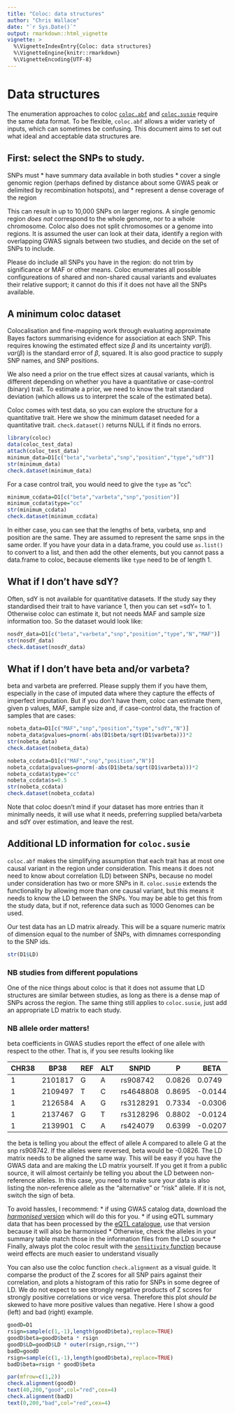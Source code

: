 ```yaml
---
title: "Coloc: data structures"
author: "Chris Wallace"
date: "`r Sys.Date()`"
output: rmarkdown::html_vignette
vignette: >
  %\VignetteIndexEntry{Coloc: data structures}
  %\VignetteEngine{knitr::rmarkdown}
  %\VignetteEncoding{UTF-8}
---
```


# Data structures

  The enumeration approaches to coloc [`coloc.abf`](a03_enumeration.Rmd) and [`coloc.susie`](./a06_susie.html) require the same data format.  To be flexible, `coloc.abf` allows a wider variety of inputs, which can sometimes be confusing.  This document aims to set out what ideal and acceptable data structures are.
  
## First: select the SNPs to study.

SNPs must
* have summary data available in both studies
* cover a single genomic region (perhaps defined by distance about some GWAS peak or delimited by recombination hotspots), and 
* represent a dense coverage of the region

This can result in up to 10,000 SNPs on larger regions.  A single genomic region *does not* correspond to the whole genome, nor to a whole chromosome.  Coloc also does not split chromosomes or a genome into regions.  It is assumed the user can look at their data, identify a region with overlapping GWAS signals between two studies, and decide on the set of SNPs to include.

Please do include all SNPs you have in the region: do not trim by significance or MAF or other means.  Coloc enumerates all possible configureations of shared and non-shared causal variants and evaluates their relative support; it cannot do this if it does not have all the SNPs available.
  
## A minimum coloc dataset

Colocalisation and fine-mapping work through evaluating approximate Bayes factors summarising evidence for association at each SNP.  This requires knowing the estimated effect size $\beta$ and its uncertainty $var(\beta)$.  $var(\beta)$ is the standard error of $\beta$, squared.  It is also good practice to supply SNP names, and SNP positions.

We also need a prior on the true effect sizes at causal variants, which is different depending on whether you have a quantitative or case-control (binary) trait.  To estimate a prior, we need to know the trait standard deviation (which allows us to interpret the scale of the estimated beta).

Coloc comes with test data, so you can explore the structure for a quantitative trait.  Here we show the minimum dataset needed for a quantitative trait. `check.dataset()` returns NULL if it finds no errors.
```r
library(coloc)
data(coloc_test_data)
attach(coloc_test_data)
minimum_data=D1[c("beta","varbeta","snp","position","type","sdY")]
str(minimum_data)
check.dataset(minimum_data)
```

For a case control trait, you would need to give the `type` as "cc":
```r
minimum_ccdata=D1[c("beta","varbeta","snp","position")]
minimum_ccdata$type="cc"
str(minimum_ccdata)
check.dataset(minimum_ccdata)
```

In either case, you can see that the lengths of beta, varbeta, snp and position are the same.  They are assumed to represent the same snps in the same order. If you have your data in a data.frame, you could use `as.list()` to convert to a list, and then add the other elements, but you cannot pass a data.frame to coloc, because elements like `type` need to be of length 1.

## What if I don't have sdY?

Often, sdY is not available for quantitative datasets.  If the study say they standardised their trait to have variance 1, then you can set =sdY= to 1.  Otherwise coloc can estimate it, but not needs MAF and sample size information too.  So the dataset would look like:
```r
nosdY_data=D1[c("beta","varbeta","snp","position","type","N","MAF")]
str(nosdY_data)
check.dataset(nosdY_data)
```

## What if I don't have beta and/or varbeta?

beta and varbeta are preferred.  Please supply them if you have them, especially in the case of imputed data where they capture the effects of imperfect imputation.  But if you don't have them, coloc can estimate them, given p values, MAF, sample size and, if case-control data, the fraction of samples that are cases:

```r
nobeta_data=D1[c("MAF","snp","position","type","sdY","N")]
nobeta_data$pvalues=pnorm(-abs(D1$beta/sqrt(D1$varbeta)))*2
str(nobeta_data)
check.dataset(nobeta_data)

nobeta_ccdata=D1[c("MAF","snp","position","N")]
nobeta_ccdata$pvalues=pnorm(-abs(D1$beta/sqrt(D1$varbeta)))*2
nobeta_ccdata$type="cc"
nobeta_ccdata$s=0.5
str(nobeta_ccdata)
check.dataset(nobeta_ccdata)
```

Note that coloc doesn't mind if your dataset has more entries than it minimally needs, it will use what it needs, preferring supplied beta/varbeta and sdY over estimation, and leave the rest.

## Additional LD information for `coloc.susie`

`coloc.abf` makes the simplifying assumption that each trait has at most one causal variant in the region under consideration.  This means it does not need to know about correlation (LD) between SNPs, because no model under consideration has two or more SNPs in it.  `coloc.susie` extends the functionality by allowing more than one causal variant, but this means it needs to know the LD between the SNPs.  You may be able to get this from the study data, but if not, reference data such as 1000 Genomes can be used.

Our test data has an LD matrix already.  This will be a square numeric matrix of dimension equal to the number of SNPs, with dimnames corresponding to the SNP ids. 

```r
str(D1$LD)
```

### NB studies from different populations
One of the nice things about coloc is that it does not assume that LD structures are similar between studies, as long as there is a dense map of SNPs across the region.  The same thing still applies to `coloc.susie`, just add an appropriate LD matrix to each study.

### NB allele order matters!

beta coefficients in GWAS studies report the effect of one allele with respect to the other. That is, if you see results looking like

|CHR38|BP38|REF|ALT|SNPID|P|BETA|SE|maf|maf_cases|maf_controls|
|-|---|----|---|---|-----|-|----|--|---|---------|------------|
|1|2101817|G|A|rs908742|0.0826|0.0749|0.0432|0.4394|0.456|0.4391|
|1|2109497|T|C|rs4648808|0.8695|-0.0144|0.0877|0.9347|0.9344|0.9347|
|1|2126584|A|G|rs3128291|0.7334|-0.0306|0.0897|0.939|0.9371|0.9391|
|1|2137467|G|T|rs3128296|0.8802|-0.0124|0.0826|0.9268|0.9267|0.9268|
|1|2139901|C|A|rs424079|0.6399|-0.0207|0.0442|0.6347|0.6269|0.6348|

the beta is telling you about the effect of allele A compared to allele G at the snp rs908742.  If the alleles were reversed, beta would be -0.0826.  The LD matrix needs to be aligned the same way.  This will be easy if you have the GWAS data and are making the LD matrix yourself.  If you get it from a public source, it will almost certainly be telling you about the LD between non-reference alleles.  In this case, you need to make sure your data is also listing the non-reference allele as the "alternative" or "risk" allele.  If it is not, switch the sign of beta.

To avoid hassles, I recommend:
* if using GWAS catalog data, download the [*harmonised* version](https://www.ebi.ac.uk/gwas/docs/methods/summary-statistics) which will do this for you.
* if using eQTL summary data that has been processed by the [eQTL catalogue](https://www.ebi.ac.uk/gwas/docs/methods/summary-statistics), use that version because it will also be harmonised
* Otherwise, check the alleles in your summary table match those in the information files from the LD source
* Finally, always plot the coloc result with the [`sensitivity` function](a04_sensitivity.html) because weird effects are much easier to understand visually

You can also use the coloc function `check.alignment` as a visual guide.  It comparse the product of the Z scores for all SNP pairs against their correlation, and plots a histogram of this ratio for SNPs in some degree of LD.  We do not expect to see strongly negative products of Z scores for strongly positive correlations or vice versa.  Therefore this plot *should be* skewed to have more positive values than negative.  Here I show a good (left) and bad (right) example.

```r
goodD=D1
rsign=sample(c(1,-1),length(goodD$beta),replace=TRUE)
goodD$beta=goodD$beta * rsign
goodD$LD=goodD$LD * outer(rsign,rsign,"*")
badD=goodD
rsign=sample(c(1,-1),length(goodD$beta),replace=TRUE)
badD$beta=rsign * goodD$beta
```

```r
par(mfrow=c(1,2))
check.alignment(goodD)
text(40,200,"good",col="red",cex=4)
check.alignment(badD)
text(0,200,"bad",col="red",cex=4)
```
